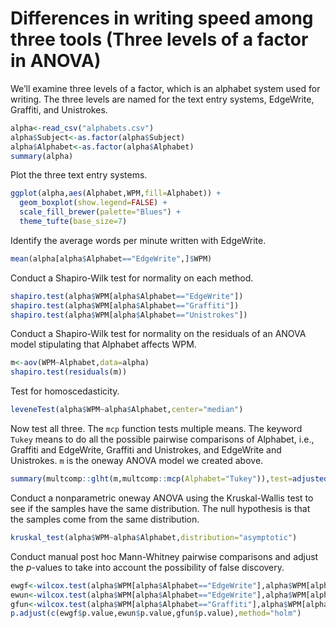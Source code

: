 
# Differences in writing speed among three tools (Three levels of a factor in ANOVA)

We'll examine three levels of a factor, which is an alphabet system used for writing. The three levels are named for the text entry systems, EdgeWrite, Graffiti, and Unistrokes.

```r
alpha<-read_csv("alphabets.csv")
alpha$Subject<-as.factor(alpha$Subject)
alpha$Alphabet<-as.factor(alpha$Alphabet)
summary(alpha)
```

Plot the three text entry systems.
```r
ggplot(alpha,aes(Alphabet,WPM,fill=Alphabet)) +
  geom_boxplot(show.legend=FALSE) +
  scale_fill_brewer(palette="Blues") +
  theme_tufte(base_size=7)
```

Identify the average words per minute written with EdgeWrite.

```r
mean(alpha[alpha$Alphabet=="EdgeWrite",]$WPM)
```

Conduct a Shapiro-Wilk test for normality on each method.

```r
shapiro.test(alpha$WPM[alpha$Alphabet=="EdgeWrite"])
shapiro.test(alpha$WPM[alpha$Alphabet=="Graffiti"])
shapiro.test(alpha$WPM[alpha$Alphabet=="Unistrokes"])
```

Conduct a Shapiro-Wilk test for normality on the residuals of an ANOVA model stipulating that Alphabet affects WPM.

```r
m<-aov(WPM~Alphabet,data=alpha)
shapiro.test(residuals(m))
```

Test for homoscedasticity.

```r
leveneTest(alpha$WPM~alpha$Alphabet,center="median")
```

Now test all three. The `mcp` function tests multiple means. The keyword `Tukey` means to do all the possible pairwise comparisons of Alphabet, i.e., Graffiti and EdgeWrite, Graffiti and Unistrokes, and EdgeWrite and Unistrokes. `m` is the oneway ANOVA model we created above.

```r
summary(multcomp::glht(m,multcomp::mcp(Alphabet="Tukey")),test=adjusted(type="holm"))
```

Conduct a nonparametric oneway ANOVA using the Kruskal-Wallis test to see if the samples have the same distribution. The null hypothesis is that the samples come from the same distribution.

```r
kruskal_test(alpha$WPM~alpha$Alphabet,distribution="asymptotic")
```

Conduct manual post hoc Mann-Whitney pairwise comparisons and adjust the $p$-values to take into account the possibility of false discovery.

```r
ewgf<-wilcox.test(alpha$WPM[alpha$Alphabet=="EdgeWrite"],alpha$WPM[alpha$Alphabet=="Graffiti"],paired=FALSE,exact=FALSE)
ewun<-wilcox.test(alpha$WPM[alpha$Alphabet=="EdgeWrite"],alpha$WPM[alpha$Alphabet=="Unistrokes"],paired=FALSE,exact=FALSE)
gfun<-wilcox.test(alpha$WPM[alpha$Alphabet=="Graffiti"],alpha$WPM[alpha$Alphabet=="Unistrokes"],paired=FALSE,exact=FALSE)
p.adjust(c(ewgf$p.value,ewun$p.value,gfun$p.value),method="holm")
```

